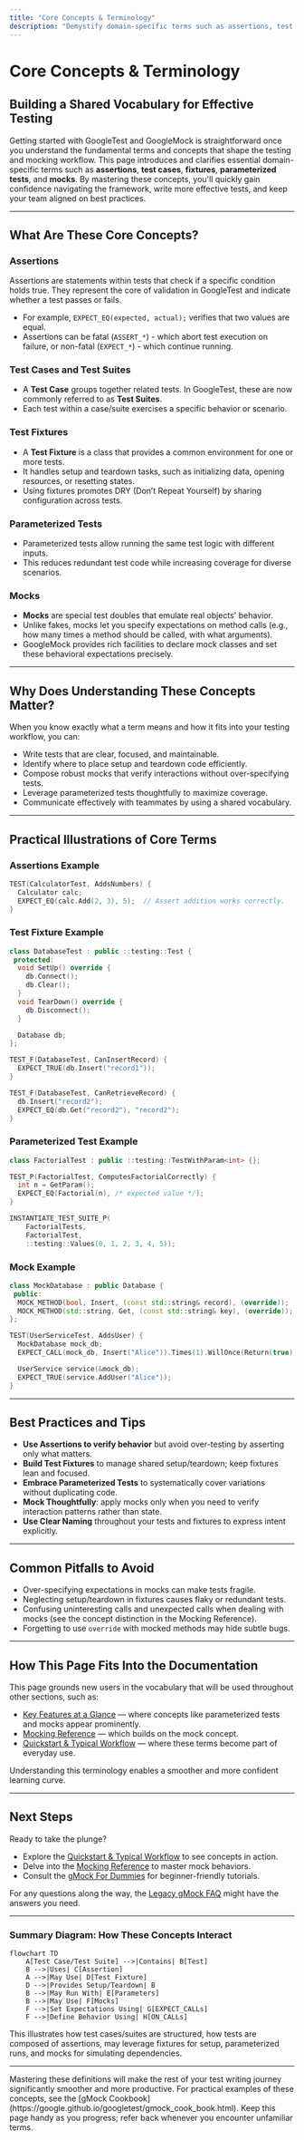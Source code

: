```yaml
---
title: "Core Concepts & Terminology"
description: "Demystify domain-specific terms such as assertions, test cases, fixtures, parameterized tests, and mocks. This page builds a shared vocabulary so that new users can progress quickly and confidently, and returning users stay aligned with best practices."
---
```


# Core Concepts & Terminology

## Building a Shared Vocabulary for Effective Testing

Getting started with GoogleTest and GoogleMock is straightforward once you understand the fundamental terms and concepts that shape the testing and mocking workflow. This page introduces and clarifies essential domain-specific terms such as **assertions**, **test cases**, **fixtures**, **parameterized tests**, and **mocks**. By mastering these concepts, you'll quickly gain confidence navigating the framework, write more effective tests, and keep your team aligned on best practices.

---

## What Are These Core Concepts?

### Assertions
Assertions are statements within tests that check if a specific condition holds true. They represent the core of validation in GoogleTest and indicate whether a test passes or fails.

- For example, `EXPECT_EQ(expected, actual);` verifies that two values are equal.
- Assertions can be fatal (`ASSERT_*`) - which abort test execution on failure, or non-fatal (`EXPECT_*`) - which continue running.

### Test Cases and Test Suites
- A **Test Case** groups together related tests. In GoogleTest, these are now commonly referred to as **Test Suites**.
- Each test within a case/suite exercises a specific behavior or scenario.

### Test Fixtures
- A **Test Fixture** is a class that provides a common environment for one or more tests.
- It handles setup and teardown tasks, such as initializing data, opening resources, or resetting states.
- Using fixtures promotes DRY (Don’t Repeat Yourself) by sharing configuration across tests.

### Parameterized Tests
- Parameterized tests allow running the same test logic with different inputs.
- This reduces redundant test code while increasing coverage for diverse scenarios.

### Mocks
- **Mocks** are special test doubles that emulate real objects' behavior.
- Unlike fakes, mocks let you specify expectations on method calls (e.g., how many times a method should be called, with what arguments).
- GoogleMock provides rich facilities to declare mock classes and set these behavioral expectations precisely.

---

## Why Does Understanding These Concepts Matter?

When you know exactly what a term means and how it fits into your testing workflow, you can:

- Write tests that are clear, focused, and maintainable.
- Identify where to place setup and teardown code efficiently.
- Compose robust mocks that verify interactions without over-specifying tests.
- Leverage parameterized tests thoughtfully to maximize coverage.
- Communicate effectively with teammates by using a shared vocabulary.

---

## Practical Illustrations of Core Terms

### Assertions Example
```cpp
TEST(CalculatorTest, AddsNumbers) {
  Calculator calc;
  EXPECT_EQ(calc.Add(2, 3), 5);  // Assert addition works correctly.
}
```

### Test Fixture Example
```cpp
class DatabaseTest : public ::testing::Test {
 protected:
  void SetUp() override {
    db.Connect();
    db.Clear();
  }
  void TearDown() override {
    db.Disconnect();
  }

  Database db;
};

TEST_F(DatabaseTest, CanInsertRecord) {
  EXPECT_TRUE(db.Insert("record1"));
}

TEST_F(DatabaseTest, CanRetrieveRecord) {
  db.Insert("record2");
  EXPECT_EQ(db.Get("record2"), "record2");
}
```

### Parameterized Test Example
```cpp
class FactorialTest : public ::testing::TestWithParam<int> {};

TEST_P(FactorialTest, ComputesFactorialCorrectly) {
  int n = GetParam();
  EXPECT_EQ(Factorial(n), /* expected value */);
}

INSTANTIATE_TEST_SUITE_P(
    FactorialTests,
    FactorialTest,
    ::testing::Values(0, 1, 2, 3, 4, 5));
```

### Mock Example
```cpp
class MockDatabase : public Database {
 public:
  MOCK_METHOD(bool, Insert, (const std::string& record), (override));
  MOCK_METHOD(std::string, Get, (const std::string& key), (override));
};

TEST(UserServiceTest, AddsUser) {
  MockDatabase mock_db;
  EXPECT_CALL(mock_db, Insert("Alice")).Times(1).WillOnce(Return(true));

  UserService service(&mock_db);
  EXPECT_TRUE(service.AddUser("Alice"));
}
```

---

## Best Practices and Tips

- **Use Assertions to verify behavior** but avoid over-testing by asserting only what matters.
- **Build Test Fixtures** to manage shared setup/teardown; keep fixtures lean and focused.
- **Embrace Parameterized Tests** to systematically cover variations without duplicating code.
- **Mock Thoughtfully**: apply mocks only when you need to verify interaction patterns rather than state.
- **Use Clear Naming** throughout your tests and fixtures to express intent explicitly.

---

## Common Pitfalls to Avoid

- Over-specifying expectations in mocks can make tests fragile.
- Neglecting setup/teardown in fixtures causes flaky or redundant tests.
- Confusing uninteresting calls and unexpected calls when dealing with mocks (see the concept distinction in the Mocking Reference).
- Forgetting to use `override` with mocked methods may hide subtle bugs.

---

## How This Page Fits Into the Documentation

This page grounds new users in the vocabulary that will be used throughout other sections, such as:

- [Key Features at a Glance](/overview/introduction-core-features/feature-overview) — where concepts like parameterized tests and mocks appear prominently.
- [Mocking Reference](/api-reference/mocking-apis) — which builds on the mock concept.
- [Quickstart & Typical Workflow](/overview/getting-started-integration/quickstart-workflow) — where these terms become part of everyday use.

Understanding this terminology enables a smoother and more confident learning curve.

---

## Next Steps

Ready to take the plunge?

- Explore the [Quickstart & Typical Workflow](/overview/getting-started-integration/quickstart-workflow) to see concepts in action.
- Delve into the [Mocking Reference](/api-reference/mocking-apis/mock-methods) to master mock behaviors.
- Consult the [gMock For Dummies](https://google.github.io/googletest/gmock_for_dummies.html) for beginner-friendly tutorials.

For any questions along the way, the [Legacy gMock FAQ](https://google.github.io/googletest/gmock_faq.html) might have the answers you need.

---

### Summary Diagram: How These Concepts Interact

```mermaid
flowchart TD
    A[Test Case/Test Suite] -->|Contains| B[Test]
    B -->|Uses| C[Assertion]
    A -->|May Use| D[Test Fixture]
    D -->|Provides Setup/Teardown| B
    B -->|May Run With| E[Parameters]
    B -->|May Use| F[Mocks]
    F -->|Set Expectations Using| G[EXPECT_CALLs]
    F -->|Define Behavior Using| H[ON_CALLs]
```

This illustrates how test cases/suites are structured, how tests are composed of assertions, may leverage fixtures for setup, parameterized runs, and mocks for simulating dependencies.

---

<Tip>
Mastering these definitions will make the rest of your test writing journey significantly smoother and more productive.
</Tip>

<Note>
For practical examples of these concepts, see the [gMock Cookbook](https://google.github.io/googletest/gmock_cook_book.html).
</Note>

<Check>
Keep this page handy as you progress; refer back whenever you encounter unfamiliar terms.
</Check>
